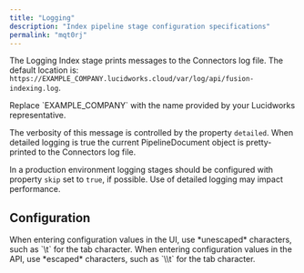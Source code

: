 ```yaml
---
title: "Logging"
description: "Index pipeline stage configuration specifications"
permalink: "mqt0rj"
---
```


The Logging Index stage prints messages to the Connectors log file. The default location is: `https://EXAMPLE_COMPANY.lucidworks.cloud/var/log/api/fusion-indexing.log`.

<Note>
Replace `EXAMPLE_COMPANY` with the name provided by your Lucidworks representative.
</Note>

The verbosity of this message is controlled by the property `detailed`.
When detailed logging is true the current PipelineDocument object is pretty-printed to the Connectors log file.

In a production environment logging stages should be configured with
property `skip` set to `true`, if possible. Use of detailed logging
may impact performance.

## Configuration

<Tip>
When entering configuration values in the UI, use *unescaped* characters, such as `\t` for the tab character. When entering configuration values in the API, use *escaped* characters, such as `\\t` for the tab character.
</Tip>


<SchemaParamFields schema={schema}/>